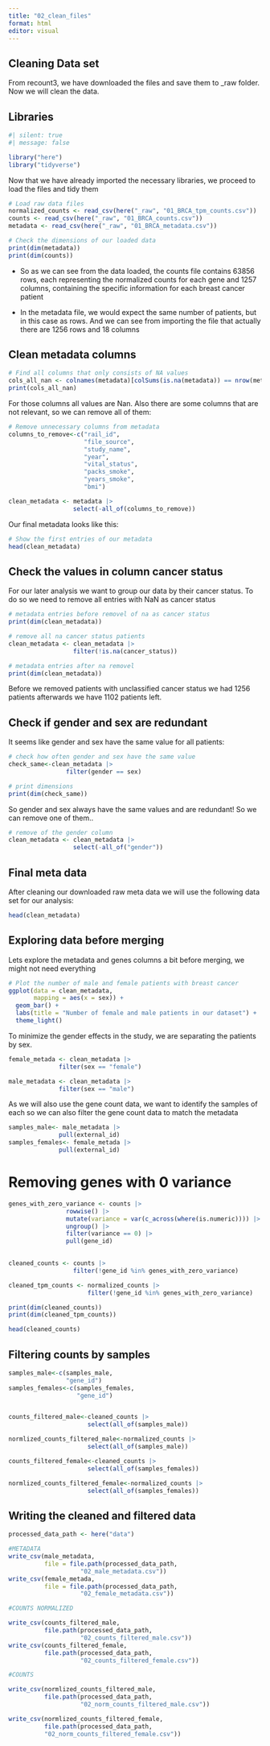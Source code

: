 ```yaml
---
title: "02_clean_files"
format: html
editor: visual
---
```


## Cleaning Data set

From recount3, we have downloaded the files and save them to \_raw folder. Now we will clean the data.

## Libraries

```r
#| silent: true
#| message: false

library("here")
library("tidyverse")
```

Now that we have already imported the necessary libraries, we proceed to load the files and tidy them

```r
# Load raw data files
normalized_counts <- read_csv(here("_raw", "01_BRCA_tpm_counts.csv"))
counts <- read_csv(here("_raw", "01_BRCA_counts.csv"))
metadata <- read_csv(here("_raw", "01_BRCA_metadata.csv"))
```

```r
# Check the dimensions of our loaded data
print(dim(metadata))
print(dim(counts))
```

-   So as we can see from the data loaded, the counts file contains 63856 rows, each representing the normalized counts for each gene and 1257 columns, containing the specific information for each breast cancer patient

-   In the metadata file, we would expect the same number of patients, but in this case as rows. And we can see from importing the file that actually there are 1256 rows and 18 columns

## Clean metadata columns

```r
# Find all columns that only consists of NA values
cols_all_nan <- colnames(metadata)[colSums(is.na(metadata)) == nrow(metadata)]
print(cols_all_nan)

```

For those columns all values are Nan. Also there are some columns that are not relevant, so we can remove all of them:

```r
# Remove unnecessary columns from metadata 
columns_to_remove<-c("rail_id",
                     "file_source",
                     "study_name",
                     "year",
                     "vital_status",
                     "packs_smoke",
                     "years_smoke",
                     "bmi")

clean_metadata <- metadata |> 
                  select(-all_of(columns_to_remove))
```

Our final metadata looks like this:

```r
# Show the first entries of our metadata
head(clean_metadata)
```

## Check the values in column cancer status

For our later analysis we want to group our data by their cancer status. To do so we need to remove all entries with NaN as cancer status

```r
# metadata entries before removel of na as cancer status
print(dim(clean_metadata))

# remove all na cancer status patients
clean_metadata <- clean_metadata |> 
                  filter(!is.na(cancer_status))

# metadata entries after na removel
print(dim(clean_metadata))
```

Before we removed patients with unclassified cancer status we had 1256 patients afterwards we have 1102 patients left.

## Check if gender and sex are redundant

It seems like gender and sex have the same value for all patients:

```r
# check how often gender and sex have the same value
check_same<-clean_metadata |> 
                filter(gender == sex)

# print dimensions
print(dim(check_same))
```

So gender and sex always have the same values and are redundant! So we can remove one of them..

```r
# remove of the gender column
clean_metadata <- clean_metadata |> 
                  select(-all_of("gender"))
```

## Final meta data

After cleaning our downloaded raw meta data we will use the following data set for our analysis:

```r
head(clean_metadata)
```

## Exploring data before merging

Lets explore the metadata and genes columns a bit before merging, we might not need everything

```r
# Plot the number of male and female patients with breast cancer
ggplot(data = clean_metadata,
       mapping = aes(x = sex)) +
  geom_bar() +
  labs(title = "Number of female and male patients in our dataset") +
  theme_light()
```

To minimize the gender effects in the study, we are separating the patients by sex.

```r
female_metada <- clean_metadata |>  
              filter(sex == "female")

male_metadata <- clean_metadata |>
              filter(sex == "male")
```

As we will also use the gene count data, we want to identify the samples of each so we can also filter the gene count data to match the metadata

```r
samples_male<- male_metadata |> 
              pull(external_id)
samples_females<- female_metada |> 
              pull(external_id)
```

# Removing genes with 0 variance

```r
genes_with_zero_variance <- counts |> 
                rowwise() |> 
                mutate(variance = var(c_across(where(is.numeric)))) |>
                ungroup() |> 
                filter(variance == 0) |> 
                pull(gene_id)
                

```

```r
cleaned_counts <- counts |> 
                  filter(!gene_id %in% genes_with_zero_variance)

cleaned_tpm_counts <- normalized_counts |> 
                      filter(!gene_id %in% genes_with_zero_variance)


```

```r
print(dim(cleaned_counts))
print(dim(cleaned_tpm_counts))

```

```r
head(cleaned_counts)
```

## Filtering counts by samples

```r

samples_male<-c(samples_male, 
                "gene_id")
samples_females<-c(samples_females,
                   "gene_id")


counts_filtered_male<-cleaned_counts |> 
                      select(all_of(samples_male))

normlized_counts_filtered_male<-normalized_counts |> 
                      select(all_of(samples_male))

counts_filtered_female<-cleaned_counts |> 
                      select(all_of(samples_females))

normlized_counts_filtered_female<-normalized_counts |> 
                      select(all_of(samples_females))

```

## Writing the cleaned and filtered data

```r



processed_data_path <- here("data")

#METADATA
write_csv(male_metadata, 
          file = file.path(processed_data_path,
                    "02_male_metadata.csv"))
write_csv(female_metada,
          file = file.path(processed_data_path,
                    "02_female_metadata.csv"))

#COUNTS NORMALIZED

write_csv(counts_filtered_male,
          file.path(processed_data_path,
                    "02_counts_filtered_male.csv"))
write_csv(counts_filtered_female,
          file.path(processed_data_path,
                    "02_counts_filtered_female.csv"))

#COUNTS

write_csv(normlized_counts_filtered_male,
          file.path(processed_data_path,
                    "02_norm_counts_filtered_male.csv"))

write_csv(normlized_counts_filtered_female,
          file.path(processed_data_path,
          "02_norm_counts_filtered_female.csv"))


```
